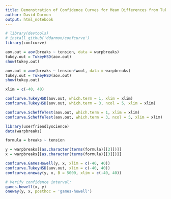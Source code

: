 ```yaml
---
title: Demonstration of Confidence Curves for Mean Differences from Tukey's Honest Significant Difference Confidence Intervals
author: David Darmon
output: html_notebook
---
```


```r

# library(devtools)
# install_github('ddarmon/confcurve')
library(confcurve)

aov.out = aov(breaks ~ tension, data = warpbreaks)
tukey.out = TukeyHSD(aov.out)
show(tukey.out)

aov.out = aov(breaks ~ tension*wool, data = warpbreaks)
tukey.out = TukeyHSD(aov.out)
show(tukey.out)

xlim = c(-40, 40)

confcurve.TukeyHSD(aov.out, which.term = 1, xlim = xlim)
confcurve.TukeyHSD(aov.out, which.term = 3, ncol = 5, xlim = xlim)

confcurve.ScheffeTest(aov.out, which.term = 1, xlim = xlim)
confcurve.ScheffeTest(aov.out, which.term = 3, ncol = 5, xlim = xlim)

```

```r

library(userfriendlyscience)
data(warpbreaks)

formula = breaks ~ tension

y = warpbreaks[[as.character(terms(formula)[[2]])]]
x = warpbreaks[[as.character(terms(formula)[[3]])]]

confcurve.GamesHowell(y, x, xlim = c(-40, 40))
confcurve.TukeyHSD(aov.out, xlim = c(-40, 40))
confcurve.oneway(y, x, B = 5000, xlim = c(-40, 40))

# Verify confidence interval:
games.howell(x, y)
oneway(y, x, posthoc = 'games-howell')

```

